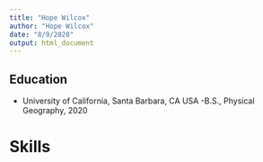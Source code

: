 ```yaml
---
title: "Hope Wilcox"
author: "Hope Wilcox"
date: "8/9/2020"
output: html_document
---
```

## Education 
- University of California, Santa Barbara, CA USA
  -B.S., Physical Geography, 2020
  
# Skills  
